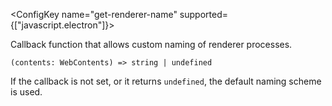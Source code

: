 
<ConfigKey name="get-renderer-name" supported={["javascript.electron"]}>

  Callback function that allows custom naming of renderer processes.

  `(contents: WebContents) => string | undefined`

  If the callback is not set, or it returns `undefined`, the default naming scheme is used.
</ConfigKey>
